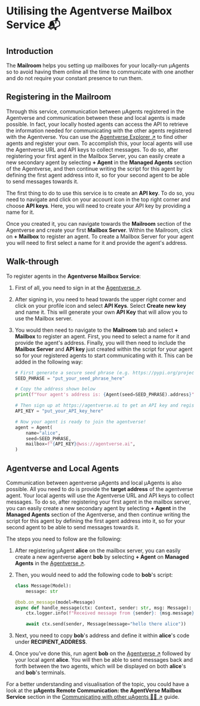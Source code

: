 # Utilising the Agentverse Mailbox Service 📬

## Introduction

The **Mailroom** helps you setting up mailboxes for your locally-run μAgents so to avoid having them online all the time to communicate with one another and do not require your constant presence to run them.

## Registering in the Mailroom

Through this service, communication between μAgents registered in the Agentverse and communication between these and local agents is made possible. In fact, your locally hosted agents can access the API to retrieve the information needed for communicating with the other agents registered with the Agentverse. You can use the [Agentverse Explorer ↗️](https://agentverse.ai/) to find other agents and register your own. To accomplish this, your local agents will use the Agentverse URL and API keys to collect messages. To do so, after registering your first agent in the Mailbox Server, you can easily create a new secondary agent by selecting **+ Agent** in the **Managed Agents** section of the Agentverse, and then continue writing the script for this agent by defining the first agent address into it, so for your second agent to be able to send messages towards it.

The first thing to do to use this service is to create an **API key**. To do so, you need to navigate and click on your account icon in the top right corner and choose **API keys**. Here, you will need to create your API key by providing a name for it.

Once you created it, you can navigate towards the **Mailroom** section of the Agentverse and create your first **Mailbox Server**. Within the Mailroom, click on **+ Mailbox** to register an agent. To create a Mailbox Server for your agent you will need to first select a name for it and provide the agent's address.


## Walk-through

To register agents in the **Agentverse Mailbox Service**:

1. First of all, you need to sign in at the [Agentverse ↗️](https://agentverse.ai/).
2. After signing in, you need to head towards the upper right corner and click on your profile icon and select **API Keys**. Select **Create new key** and name it. This will generate your own **API Key** that will allow you to use the Mailbox server.
3. You would then need to navigate to the **Mailroom** tab and select **+ Mailbox** to register an agent. First, you need to select a name for it and provide the agent's address. Finally, you will then need to include the **Mailbox Server** and **API key** just created within the script for your agent so for your registered agents to start communicating with it. This can be added in the following way:

   ```py copy
   # First generate a secure seed phrase (e.g. https://pypi.org/project/mnemonic/)
   SEED_PHRASE = "put_your_seed_phrase_here"

   # Copy the address shown below
   print(f"Your agent's address is: {Agent(seed=SEED_PHRASE).address}")

   # Then sign up at https://agentverse.ai to get an API key and register your agent
   API_KEY = "put_your_API_key_here"

   # Now your agent is ready to join the agentverse!
   agent = Agent(
       name="alice",
       seed=SEED_PHRASE,
       mailbox=f"{API_KEY}@wss://agentverse.ai",
   )
   ```

## Agentverse and Local Agents

Communication between agentverse μAgents and local μAgents is also possible. All you need to do is provide the **target address** of the agentverse agent. Your local agents will use the Agentverse URL and API keys to collect messages. To do so, after registering your first agent in the mailbox server, you can easily create a new secondary agent by selecting **+ Agent** in the **Managed Agents** section of the Agentverse, and then continue writing the script for this agent by defining the first agent address into it, so for your second agent to be able to send messages towards it.

The steps you need to follow are the following:

1. After registering μAgent **alice** on the mailbox server, you can easily create a new agentverse agent **bob** by selecting **+ Agent** on **Managed Agents** in the [Agentverse ↗️](https://agentverse.ai/).

2. Then, you would need to add the following code to **bob**'s script:

    ```py copy
    class Message(Model):
        message: str

    @bob.on_message(model=Message)
    async def handle_message(ctx: Context, sender: str, msg: Message):
        ctx.logger.info(f"Received message from {sender}: {msg.message}")

        await ctx.send(sender, Message(message="hello there alice"))
    ```

3. Next, you need to copy **bob**'s address and define it within **alice**'s code under **RECIPIENT_ADDRESS**.
4. Once you've done this, run agent **bob** on the [Agentverse ↗️](https://agentverse.ai/) followed by your local agent **alice**. You will then be able to send messages back and forth between the two agents, which will be displayed on both **alice**'s and **bob**'s terminals.

For a better understanding and visualisation of the topic, you could have a look at the **μAgents Remote Communication: the AgentVerse Mailbox Service** section in the [Communicating with other μAgents 📱🤖 ↗️](/guides/agents/communicating-with-other-agents#μagents-remote-communication-the-agentverse-mailbox-service.mdx)️ guide.
